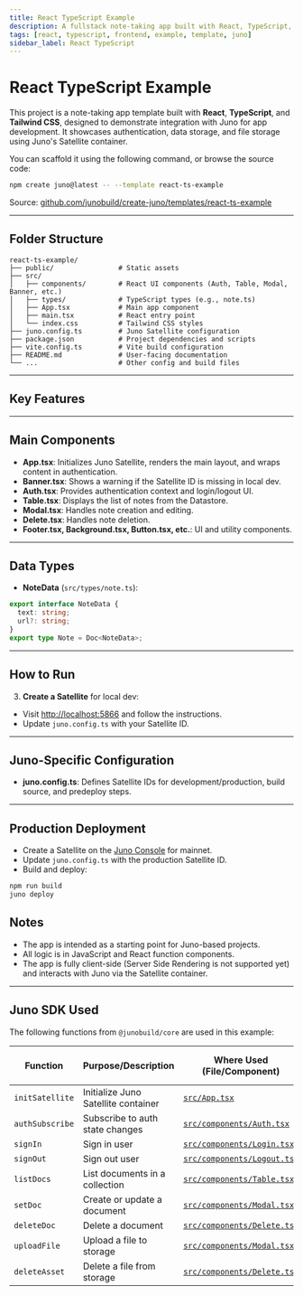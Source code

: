 ```yaml
---
title: React TypeScript Example
description: A fullstack note-taking app built with React, TypeScript, and Tailwind CSS using Juno for authentication, data, and file storage.
tags: [react, typescript, frontend, example, template, juno]
sidebar_label: React TypeScript
---
```


# React TypeScript Example

This project is a note-taking app template built with **React**, **TypeScript**, and **Tailwind CSS**, designed to demonstrate integration with Juno for app development. It showcases authentication, data storage, and file storage using Juno's Satellite container.

You can scaffold it using the following command, or browse the source code:

```bash
npm create juno@latest -- --template react-ts-example
```

Source: [github.com/junobuild/create-juno/templates/react-ts-example](https://github.com/junobuild/create-juno/tree/main/templates/react-ts-example)

---

## Folder Structure

```
react-ts-example/
├── public/                # Static assets
├── src/
│   ├── components/        # React UI components (Auth, Table, Modal, Banner, etc.)
│   ├── types/             # TypeScript types (e.g., note.ts)
│   ├── App.tsx            # Main app component
│   ├── main.tsx           # React entry point
│   └── index.css          # Tailwind CSS styles
├── juno.config.ts         # Juno Satellite configuration
├── package.json           # Project dependencies and scripts
├── vite.config.ts         # Vite build configuration
├── README.md              # User-facing documentation
└── ...                    # Other config and build files
```

---

## Key Features


<KeyFeatures />

---

## Main Components

- **App.tsx**: Initializes Juno Satellite, renders the main layout, and wraps content in authentication.
- **Banner.tsx**: Shows a warning if the Satellite ID is missing in local dev.
- **Auth.tsx**: Provides authentication context and login/logout UI.
- **Table.tsx**: Displays the list of notes from the Datastore.
- **Modal.tsx**: Handles note creation and editing.
- **Delete.tsx**: Handles note deletion.
- **Footer.tsx, Background.tsx, Button.tsx, etc.**: UI and utility components.

---

## Data Types

- **NoteData** (`src/types/note.ts`):

```ts
export interface NoteData {
  text: string;
  url?: string;
}
export type Note = Doc<NoteData>;
```

---

## How to Run


<HowToStart />

3. **Create a Satellite** for local dev:

- Visit [http://localhost:5866](http://localhost:5866) and follow the instructions.
- Update `juno.config.ts` with your Satellite ID.


<HowToRun />

---

## Juno-Specific Configuration

- **juno.config.ts**: Defines Satellite IDs for development/production, build source, and predeploy steps.

---

## Production Deployment

- Create a Satellite on the [Juno Console](https://console.juno.build) for mainnet.
- Update `juno.config.ts` with the production Satellite ID.
- Build and deploy:

```bash
npm run build
juno deploy
```

## Notes

- The app is intended as a starting point for Juno-based projects.
- All logic is in JavaScript and React function components.
- The app is fully client-side (Server Side Rendering is not supported yet) and interacts with Juno via the Satellite container.

---

## Juno SDK Used

The following functions from `@junobuild/core` are used in this example:

| Function        | Purpose/Description                 | Where Used (File/Component)                                                                                                            | Juno Docs/Source Reference                                                             |
| --------------- | ----------------------------------- | -------------------------------------------------------------------------------------------------------------------------------------- | -------------------------------------------------------------------------------------- |
| `initSatellite` | Initialize Juno Satellite container | [`src/App.tsx`](https://github.com/junobuild/create-juno/blob/main/templates/react-ts-example/src/App.tsx)                             | [initSatellite](https://juno.build/docs/setup-the-sdk#initialization)                  |
| `authSubscribe` | Subscribe to auth state changes     | [`src/components/Auth.tsx`](https://github.com/junobuild/create-juno/blob/main/templates/react-ts-example/src/components/Auth.tsx)     | [authSubscribe](https://juno.build/docs/build/authentication/development#subscription) |
| `signIn`        | Sign in user                        | [`src/components/Login.tsx`](https://github.com/junobuild/create-juno/blob/main/templates/react-ts-example/src/components/Login.tsx)   | [signIn](https://juno.build/docs/build/authentication/development#sign-in)             |
| `signOut`       | Sign out user                       | [`src/components/Logout.tsx`](https://github.com/junobuild/create-juno/blob/main/templates/react-ts-example/src/components/Logout.tsx) | [signOut](https://juno.build/docs/build/authentication/development#sign-out)           |
| `listDocs`      | List documents in a collection      | [`src/components/Table.tsx`](https://github.com/junobuild/create-juno/blob/main/templates/react-ts-example/src/components/Table.tsx)   | [listDocs](https://juno.build/docs/build/datastore/development#list-documents)         |
| `setDoc`        | Create or update a document         | [`src/components/Modal.tsx`](https://github.com/junobuild/create-juno/blob/main/templates/react-ts-example/src/components/Modal.tsx)   | [setDoc](https://juno.build/docs/build/datastore/development#add-a-document)           |
| `deleteDoc`     | Delete a document                   | [`src/components/Delete.tsx`](https://github.com/junobuild/create-juno/blob/main/templates/react-ts-example/src/components/Delete.tsx) | [deleteDoc](https://juno.build/docs/build/datastore/development#delete-a-document)     |
| `uploadFile`    | Upload a file to storage            | [`src/components/Modal.tsx`](https://github.com/junobuild/create-juno/blob/main/templates/react-ts-example/src/components/Modal.tsx)   | [uploadFile](https://juno.build/docs/build/storage/development#upload-asset)           |
| `deleteAsset`   | Delete a file from storage          | [`src/components/Delete.tsx`](https://github.com/junobuild/create-juno/blob/main/templates/react-ts-example/src/components/Delete.tsx) | [deleteAsset](https://juno.build/docs/build/storage/development#delete-asset)          |
